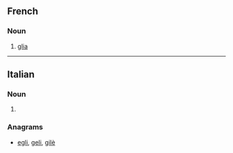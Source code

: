 ==French==

===Noun===
{{fr-noun|f}}

# {{lb|fr|anatomy}} [[glia]]

----

==Italian==

===Noun===
{{head|it|noun plural form|g=f}}

# {{plural of|glia|lang=it}}

===Anagrams===
* [[egli#Italian|egli]], [[geli#Italian|geli]], [[gilè#Italian|gilè]]
